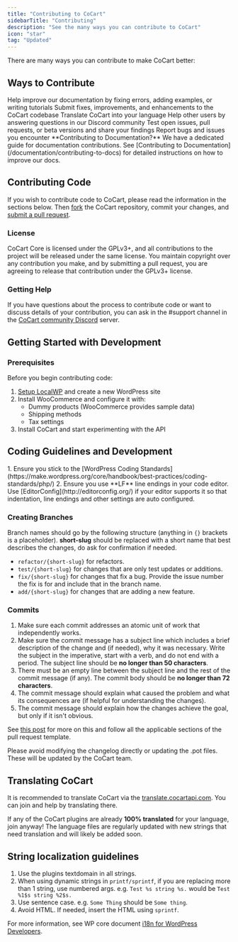 ```yaml
---
title: "Contributing to CoCart"
sidebarTitle: "Contributing"
description: "See the many ways you can contribute to CoCart"
icon: "star"
tag: "Updated"
---
```


There are many ways you can contribute to make CoCart better:

## Ways to Contribute

<CardGroup cols={2}>
  <Card title="Documentation" icon="book-sparkles" href="/documentation/contributing-to-docs">
    Help improve our documentation by fixing errors, adding examples, or writing tutorials
  </Card>

  <Card title="Code Contributions" icon="code">
    Submit fixes, improvements, and enhancements to the CoCart codebase
  </Card>

  <Card title="Translation" icon="language" href="#translating-cocart">
    Translate CoCart into your language
  </Card>

  <Card title="Community Support" icon="users" href="https://cocartapi.com/community/?ref=mintlify">
    Help other users by answering questions in our Discord community
  </Card>

  <Card title="Testing" icon="flask">
    Test open issues, pull requests, or beta versions and share your findings
  </Card>

  <Card title="Bug Reports" icon="bug" href="https://github.com/co-cart/co-cart/issues">
    Report bugs and issues you encounter
  </Card>
</CardGroup>

<Note>
**Contributing to Documentation?** We have a dedicated guide for documentation contributions. See [Contributing to Documentation](/documentation/contributing-to-docs) for detailed instructions on how to improve our docs.
</Note>

## Contributing Code

If you wish to contribute code to CoCart, please read the information in the sections below. Then [fork](https://help.github.com/articles/fork-a-repo/) the CoCart repository, commit your changes, and [submit a pull request](https://help.github.com/articles/using-pull-requests/).

### License

CoCart Core is licensed under the GPLv3+, and all contributions to the project will be released under the same license. You maintain copyright over any contribution you make, and by submitting a pull request, you are agreeing to release that contribution under the GPLv3+ license.

### Getting Help

If you have questions about the process to contribute code or want to discuss details of your contribution, you can ask in the #support channel in the [CoCart community Discord](https://cocartapi.com/community/?ref=mintlify) server.

## Getting Started with Development

### Prerequisites

Before you begin contributing code:

1. [Setup LocalWP](https://localwp.com/releases/) and create a new WordPress site
2. Install WooCommerce and configure it with:
   - Dummy products (WooCommerce provides sample data)
   - Shipping methods
   - Tax settings
3. Install CoCart and start experimenting with the API

## Coding Guidelines and Development

<Tip>
    1. Ensure you stick to the [WordPress Coding Standards](https://make.wordpress.org/core/handbook/best-practices/coding-standards/php/)
    2. Ensure you use **LF** line endings in your code editor. Use [EditorConfig](http://editorconfig.org/) if your editor supports it so that indentation, line endings and other settings are auto configured.
</Tip>

### Creating Branches

Branch names should go by the following structure (anything in `{}` brackets is a placeholder). **short-slug** should be replaced with a short name that best describes the changes, do ask for confirmation if needed.

- `refactor/{short-slug}` for refactors.
- `test/{short-slug}` for changes that are only test updates or additions.
- `fix/{short-slug}` for changes that fix a bug. Provide the issue number the fix is for and include that in the branch name.
- `add/{short-slug}` for changes that are adding a new feature.

### Commits

1. Make sure each commit addresses an atomic unit of work that independently works.
2. Make sure the commit message has a subject line which includes a brief description of the change and (if needed), why it was necessary. Write the subject in the imperative, start with a verb, and do not end with a period. The subject line should be **no longer than 50 characters**.
3. There must be an empty line between the subject line and the rest of the commit message (if any). The commit body should be **no longer than 72 characters**.
4. The commit message should explain what caused the problem and what its consequences are (if helpful for understanding the changes).
5. The commit message should explain how the changes achieve the goal, but only if it isn't obvious.

See [this post](https://chris.beams.io/posts/git-commit/) for more on this and follow all the applicable sections of the pull request template.

<Info>
    Please avoid modifying the changelog directly or updating the .pot files. These will be updated by the CoCart team.
</Info>

## Translating CoCart

It is recommended to translate CoCart via the [translate.cocartapi.com](https://translate.cocartapi.com/?ref=mintlify). You can join and help by translating there.

If any of the CoCart plugins are already **100% translated** for your language, join anyway! The language files are regularly updated with new strings that need translation and will likely be added soon.

## String localization guidelines

1. Use the plugins textdomain in all strings.
2. When using dynamic strings in `printf/sprintf`, if you are replacing more than 1 string, use numbered args. e.g. `Test %s string %s.` would be `Test %1$s string %2$s.`
3. Use sentence case. e.g. `Some Thing` should be `Some thing`.
4. Avoid HTML. If needed, insert the HTML using `sprintf`.

For more information, see WP core document [i18n for WordPress Developers](https://codex.wordpress.org/I18n_for_WordPress_Developers).
